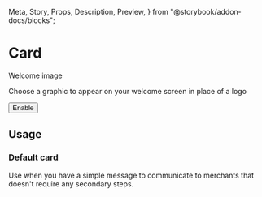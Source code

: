   Meta,
  Story,
  Props,
  Description,
  Preview,
} from "@storybook/addon-docs/blocks";

<Meta title="Components | Structure / Card" component={Card} />

# Card

<Description of={Card} />

<Preview withToolbar>
  <Story name="Example">
    <Card>
      <Stack distribution="equalSpacing" alignment="center" wrap={false}>
        <Stack>
          <User height={44} width={44} />
          <Stack vertical>
            <Heading>Welcome image</Heading>
            <p>
              Choose a graphic to appear on your welcome screen in place of a
              logo
            </p>
          </Stack>
        </Stack>
        <Button>Enable</Button>
      </Stack>
    </Card>
  </Story>
</Preview>

<Props of={Card} />

## Usage

### Default card

Use when you have a simple message to communicate to merchants that doesn't require any secondary steps.
